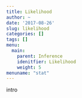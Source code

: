 ```yaml
---
title: Likelihood
author: ~
date: '2017-08-26'
slug: likelihood
categories: []
tags: []
menu:
  main:
    parent: Inference
    idenitfier: Likelihood
    weight: 5
menuname: "stat"
---
```


intro

